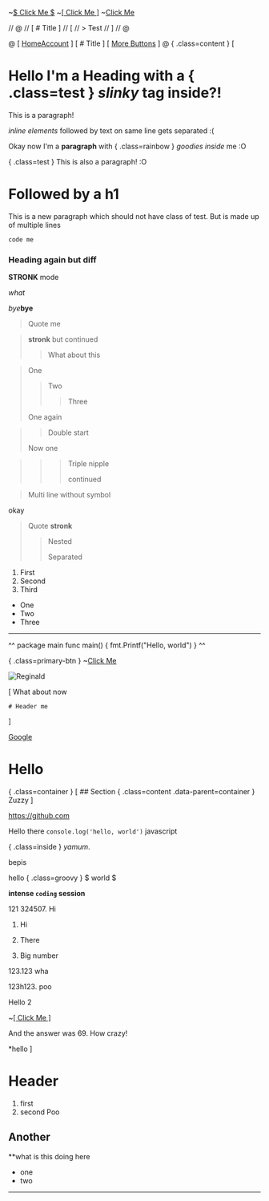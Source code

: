 ~[$ Click Me $](handleClick)
~[[ Click Me ]](handleClick)
~[Click Me](handleClick)

// @
// [ # Title ]
// [
// 	> Test
// ]
// @

@
[ [Home](#home)[Account](#account) ]
[
	# Title
]
[
	[More Buttons](#more)
]
@
{ .class=content }
[
# Hello I'm a Heading with a { .class=test } *slinky* tag inside?!
This is a paragraph!

*inline elements* followed by text on same line gets separated :(


Okay now I'm a **paragraph** with { .class=rainbow } $goodies$ *inside* me :O

{ .class=test }
This is also a paragraph! :O
# Followed by a h1

This is a new paragraph which should not have class of test.
But is made up of multiple lines

`code me`
### Heading again but diff

**STRONK** mode

*what*

*bye***bye**

> Quote me

> **stronk**
> but continued
> > What about this

> One
> > Two
> > > Three
>
> One again

> > Double start
>
> Now one


> > > Triple nipple
> > >
> > > continued

> Multi line
without symbol


okay

> Quote
**stronk**
> > Nested
> >
> > Separated

1. First
2. Second
6. Third

- One
- Two
- Three

---

^^
package main
func main() {
	fmt.Printf("Hello, world")
}
^^

{ .class=primary-btn }
~[Click Me](handleClick)

![Reginald](https://img.pokemondb.net/artwork/avif/regirock.avif)

[
	What about now

	# Header me
]

[Google](https://www.google.com)
# Hello
{ .class=container }
[
	## Section
	{ .class=content .data-parent=container }
	Zuzzy
]

<https://github.com>

Hello there `console.log('hello, world')` javascript

{ .class=inside } $ya mum$.

bepis

hello { .class=groovy } $ world $

**intense `coding` session**


121 324507. Hi

1. Hi
2. There

123. Big number

123.123 wha

123h123. poo

Hello 2

~[[ Click Me ]](handleClick)


And the answer was 69. How crazy!

*hello
]


# Header
1. first
2. second
Poo
## Another

**what is this
doing here

- one
- two
---

